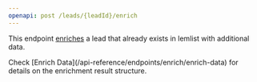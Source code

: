 ```yaml
---
openapi: post /leads/{leadId}/enrich
---
```


This endpoint [enriches](/api-reference/objects-definitions/enrich) a lead that already exists in lemlist with additional data.

<Note>
    Check [Enrich Data](/api-reference/endpoints/enrich/enrich-data) for details on the enrichment result structure.
</Note>